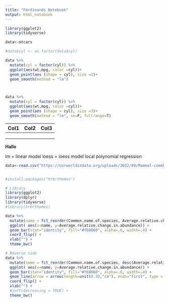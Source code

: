 ```yaml
---
title: "Ferdinands Notebook"
output: html_notebook
---
```


```r
library(ggplot2)
library(tidyverse)

data<-mtcars

#data$cyl <- as.factor(data$cyl)

data %>% 
  mutate(cyl = factor(cyl)) %>% 
  ggplot(aes(wt,mpg, color =cyl))+
  geom_point(aes (shape = cyl), size =3)+
  geom_smooth(method = "lm")



data %>% 
  mutate(cyl = factor(cyl)) %>% 
  ggplot(aes(wt,mpg, color =cyl))+
  geom_point(aes (shape = cyl), size =3)+
  geom_smooth(method = "lm", se=F, fullrange=T)


```

| Col1 | Col2 | Col3 |
|------|------|------|
|      |      |      |
|      |      |      |
|      |      |      |

**Hallo**

lm = linear model loess = loess model local polynomial regression

```r

data<-read.csv("https://ourworldindata.org/uploads/2022/09/Mammal-comeback-in-Europe-data-OWID-download.csv", sep = ",")


#install.packages("hrbrthemes")

# Library
library(ggplot2)
library(dplyr)
library(tidyverse)
#library(hrbrthemes)

data %>%
  mutate(name = fct_reorder(Common.name.of.species, Average.relative.change.in.abundance)) %>%
  ggplot( aes(x=name, y=Average.relative.change.in.abundance)) +
  geom_bar(stat="identity", fill="#f68060", alpha=.6, width=.4) +
  coord_flip() +
  xlab("") +
  theme_bw()

# Reverse side
data %>%
  mutate(name = fct_reorder(Common.name.of.species, desc(Average.relative.change.in.abundance))) %>%
  ggplot( aes(x=name, y=Average.relative.change.in.abundance)) +
  geom_bar(stat="identity", fill="#f68060", alpha=.6, width=.4) +
  geom_line(arrow = arrow(length=unit(0.30,"cm"), ends="first", type = "closed"))+
  coord_flip() +
  xlab("") +
  #sort(decreasing = TRUE) +
  theme_bw()


```

